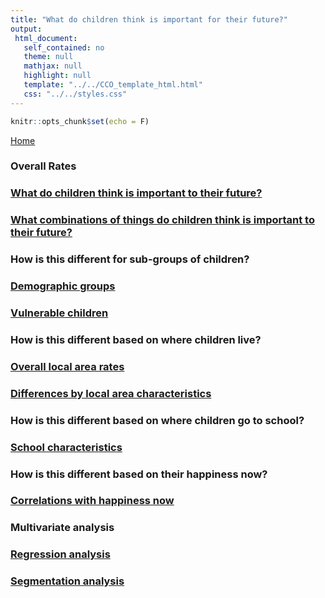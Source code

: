 ```yaml
---
title: "What do children think is important for their future?"
output: 
 html_document: 
   self_contained: no
   theme: null
   mathjax: null
   highlight: null
   template: "../../CCO_template_html.html"
   css: "../../styles.css"
---
```


```r
knitr::opts_chunk$set(echo = F)
```

<a href="../../index.html">Home</a></li>

<h3>Overall Rates</h3>

<div class="topic_navList">
<a class="meta_navList_link" href="9-17_important_overall.html">
<h3 class="list_header">What do children think is important to their future?</h3></a>
</div>

<div class="topic_navList">
<a class="meta_navList_link" href="9-17_important_combs.html">
<h3 class="list_header">What combinations of things do children think is important to their future?</h3></a>
</div>

<h3>How is this different for sub-groups of children?</h3>

<div class="topic_navList">
<a class="meta_navList_link" href="9-17_important_child_chars.html">
<h3 class="list_header">Demographic groups</h3></a>
</div>

<div class="topic_navList">
<a class="meta_navList_link" href="9-17_important_disad.html">
<h3 class="list_header">Vulnerable children</h3></a>
</div>

<h3>How is this different based on where children live?</h3>

<div class="topic_navList">
<a class="meta_navList_link" href="9-17_important_map.html">
<h3 class="list_header">Overall local area rates</h3></a>
</div>

<div class="topic_navList">
<a class="meta_navList_link" href="9-17_important_area_chars.html">
<h3 class="list_header">Differences by local area characteristics</h3></a>
</div>

<h3>How is this different based on where children go to school?</h3>

<div class="topic_navList">
<a class="meta_navList_link" href="9-17_important_school.html">
<h3 class="list_header">School characteristics</h3></a>
</div>

<h3>How is this different based on their happiness now?</h3>

<div class="topic_navList">
<a class="meta_navList_link" href="9-17_important_happiness.html">
<h3 class="list_header">Correlations with happiness now</h3></a>
</div>

<h3>Multivariate analysis</h3>

<div class="topic_navList">
<a class="meta_navList_link" href="9-17_important_regression.html">
<h3 class="list_header">Regression analysis</h3></a>
</div>

<div class="topic_navList">
<a class="meta_navList_link" href="9-17_important_segmentation.html">
<h3 class="list_header">Segmentation analysis</h3></a>
</div>